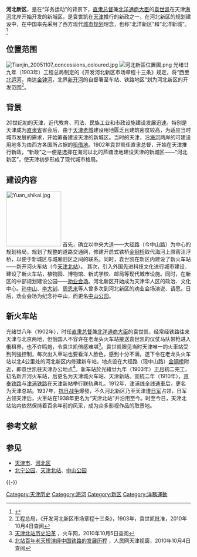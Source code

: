 '''河北新区'''，是在“洋务运动”的背景下，[[直隶总督|直隶总督]]兼[[北洋通商大臣|北洋通商大臣]]的[[袁世凯|袁世凯]]在天津[[海河|海河]]北岸开始开发的新城区，是袁世凯在[[天津|天津]]推行的新政之一，在河北新区的规划建设中，在中国率先采用了西方现代[[城市规划|城市规划]]理念，也称“北洋新区”和“北洋新城”。<ref>{{cite journal | title=繁荣、失落与回归——从海河的变迁剖析天津城市空间形态的变迁 | author=王健 | journal=《城市规划》增刊 | year=2009}}</ref>

== 位置范围 ==
[[File:Tianjin_20051107_concessions_coloured.jpg|thumb]]
[[File:河北新區位置圖.png|thumb]]
光绪廿九年（1903年）工程总局制定的《开发河北新区市场章程十三条》规定，将“西至[[北运河|北运河]]，南达[[金钟河|金钟河]]，北界[[新開河街道_(天津市)|新开河]]的自督署至车站、铁路地区”划为河北新区的开发范围<ref>工程总局，《开发河北新区市场章程十三条》，1903年，袁世凯批准，2010年10月4日查阅</ref>。

== 背景 ==
20世纪初的天津，近代教育、司法、民族工业和市政设施建设发展迅速。特别是天津成为[[直隶省|直隶省]]省会后，由于[[天津老城|天津老城]]建设用地匮乏且建筑密度较高，为适应当时城市发展的需求，开始筹备建设天津的新城区。当时的天津，沿[[海河|海河]]两岸的可建设用地多为由西方各国所占据的[[天津租界|租借地]]。1902年袁世凯任直隶总督，开始在天津推行新政，“新政”之一便是选择在海河以北的芦塘洼地建设天津的新城区——“河北新区”，使天津初步形成了现代城市格局。

== 建设内容 ==
[[File:Yuan_shikai.jpg|150px]]
首先，确立以中央大道——大经路（今中山路）为中心的规划格局，规划了规整的道路交通网，修建开启式铁桥[[金钢桥|金钢桥]]取代海河上原窑洼浮桥，以便于新城区与城厢旧区之间的联系。同时，袁世凯在新区内建设了新火车站——新开河火车站（今[[天津北站|天津北站]]）。 其次，引入外国先进科技文化进行城市建设．建设了新火车站，植物园、博物馆、新式学校、邮局等现代城市设施。同时，在新区的中部规划建设公园——[[劝业会场|劝业会场]]。河北新区开始成为天津华人区的政治、文化中心。[[孙中山|孙中山]]、[[李大钊|李大钊]]、[[周恩来|周恩来]]等人曾多次到河北新区的劝业会场演说、请愿。日后，劝业会场为纪念孙中山，而更名[[天津中山公园|中山公园]]。

== 新火车站 ==
光绪廿八年（1902年），时任[[直隶总督|直隶总督]]兼[[北洋通商大臣|北洋通商大臣]]的袁世凯，经常经铁路往来天津与北京两地，但俄国人不容许在老龙头火车站接送袁世凯的仪仗马队带枪进入俄租界，也不许鸣炮，令袁世凯倍感难堪<ref>[http://lieche.huoche.com/tianjinbeihuochezhan/info139 天津北站历史沿革] {{Wayback|url=http://lieche.huoche.com/tianjinbeihuochezhan/info139 |date=20160331072542 }}，火车网，2010年10月5日查阅</ref>。袁世凯眼见当时天津唯一的火車站受到列強控制，每次出入車站也要看洋人脸色，感到十分不满，遂下令在老龙头火车站以北4公里处的河北新区内修建新车站，地点设在大经路（现中山路）[[金钢桥|金钢桥]]附近，即袁世凯驻天津办公地点<ref name=022net>[http://www.022net.com/2007/1-26/457220362268423.html 北站百年老天桥演绎中国铁路的发展历程] {{webarchive|url=https://web.archive.org/web/20081121020631/http://www.022net.com/2007/1-26/457220362268423.html |date=2008-11-21 }}，人民网天津视窗，2010年10月4日查阅</ref>。新车站於光緒廿九年（1903年）[[正月|正月]]初二完工，初名新开河火车站，后更名为天津城火车站、天津新站。宣統二年（1910年），[[京奉铁路|京奉铁路]]与[[津浦铁路|津浦铁路]]在天津新站举行联轨典礼。1912年，津浦线全线通車后，更名为天津总站。1937年，[[抗日战争|抗日战争]]爆發，不久河北新区乃至天津遭[[侵华日军|日军]]占领，日军占领天津后，火車站在1938年更名为“天津北站”并沿用至今。时至今日，天津北站站内依然保持着百余年前的风采，成为众多影视作品的取景地。

==参考文献==
{{Reflist|30em}}

== 参见 ==
*[[天津市|天津市]]、[[河北区|河北区]]
*[[北宁公园|北宁公园]]、[[天津北站|天津北站]]、[[天津中山公园|中山公园]]
{{-}}
{{天津近代历史文化专题}}
{{中国新区}}
[[Category:天津历史|Category:天津历史]]
[[Category:海河|Category:海河]]
[[Category:新区|Category:新区]]
[[Category:洋務運動|Category:洋務運動]]